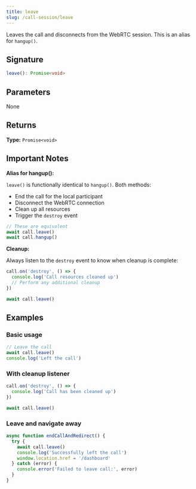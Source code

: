 ```yaml
---
title: leave
slug: /call-session/leave
---
```


Leaves the call and disconnects from the WebRTC session. This is an alias for `hangup()`.

## Signature

```typescript
leave(): Promise<void>
```

## Parameters

None

## Returns

**Type:** `Promise<void>`

## Important Notes

**Alias for hangup():**

`leave()` is functionally identical to `hangup()`. Both methods:
- End the call for the local participant
- Disconnect the WebRTC connection
- Clean up all resources
- Trigger the `destroy` event

```typescript
// These are equivalent
await call.leave()
await call.hangup()
```

**Cleanup:**

Always listen to the `destroy` event to know when cleanup is complete:

```typescript
call.on('destroy', () => {
  console.log('Call resources cleaned up')
  // Perform any additional cleanup
})

await call.leave()
```

## Examples

### Basic usage

```typescript
// Leave the call
await call.leave()
console.log('Left the call')
```

### With cleanup listener

```typescript
call.on('destroy', () => {
  console.log('Call has been cleaned up')
})

await call.leave()
```

### Leave and navigate away

```typescript
async function endCallAndRedirect() {
  try {
    await call.leave()
    console.log('Successfully left the call')
    window.location.href = '/dashboard'
  } catch (error) {
    console.error('Failed to leave call:', error)
  }
}
```
